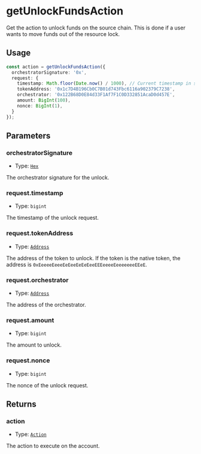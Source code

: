 # getUnlockFundsAction

Get the action to unlock funds on the source chain. This is done if a user wants to move funds out of the resource lock.

## Usage

```typescript copy
const action = getUnlockFundsAction({
  orchestratorSignature: '0x',
  request: {
    timestamp: Math.floor(Date.now() / 1000), // Current timestamp in seconds
    tokenAddress: '0x1c7D4B196Cb0C7B01d743Fbc6116a902379C7238',
    orchestrator: '0x122B68D0E84d33F1Af7F1C0D332851AcaD0d457E',
    amount: BigInt(100),
    nonce: BigInt(1),
  }
});
```

## Parameters

### orchestratorSignature

- Type: [`Hex`](https://viem.sh/docs/glossary/types#hex)

The orchestrator signature for the unlock.

### request.timestamp

- Type: `bigint`

The timestamp of the unlock request.

### request.tokenAddress

- Type: [`Address`](https://viem.sh/docs/glossary/types#address)

The address of the token to unlock. If the token is the native token, the address is `0xEeeeeEeeeEeEeeEeEeEeeEEEeeeeEeeeeeeeEEeE`.

### request.orchestrator

- Type: [`Address`](https://viem.sh/docs/glossary/types#address)

The address of the orchestrator.

### request.amount

- Type: `bigint`

The amount to unlock.

### request.nonce

- Type: `bigint`

The nonce of the unlock request.

## Returns

### action

- Type: [`Action`](https://viem.sh/docs/glossary/types#action)

The action to execute on the account.
